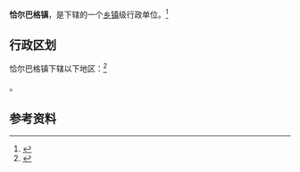 {{中国乡级行政区|65/31/26/101/000}}

'''恰尔巴格镇'''，是{{PRC admin/fullname|65/31/26/101/000|3}}下辖的一个[[乡镇|乡镇]]级行政单位。<ref>{{PRC admin/ref sgc|{{PRC admin/parent|65/31/26/101/000}}}}</ref>

== 行政区划 ==

恰尔巴格镇下辖以下地区：<ref>{{PRC admin/ref sgc|65/31/26/101/000}}</ref>

{{PRC admin/children|65/31/26/101/000}}。

== 参考资料 ==

{{reflist}}

{{行政区划小作品}}
{{PRC admin/navcat|65/31/26/101/000}}